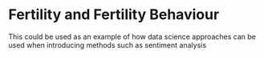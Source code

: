 # Fertility and Fertility Behaviour 

This could be used as an example of how data science approaches can be used when introducing methods such as sentiment analysis
